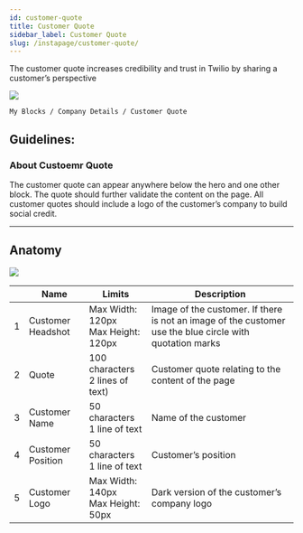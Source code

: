 ```yaml
---
id: customer-quote
title: Customer Quote
sidebar_label: Customer Quote
slug: /instapage/customer-quote/
---
```


The customer quote increases credibility and trust in Twilio by sharing a customer’s perspective

![](./assets/customer-quote.png)

```
My Blocks / Company Details / Customer Quote
```

## Guidelines:

### About Custoemr Quote

The customer quote can appear anywhere below the hero and one other block. The quote should further validate the content on the page. All customer quotes should include a logo of the customer’s company to build social credit.

---

## Anatomy

![](./assets/customer-quote-annotated.png)

|     | Name              | Limits                                    | Description                                                                                              |
| --- | ----------------- | ----------------------------------------- | -------------------------------------------------------------------------------------------------------- |
| 1   | Customer Headshot | Max Width: 120px <br /> Max Height: 120px | Image of the customer. If there is not an image of the customer use the blue circle with quotation marks |
| 2   | Quote             | 100 characters <br /> 2 lines of text)    | Customer quote relating to the content of the page                                                       |
| 3   | Customer Name     | 50 characters <br /> 1 line of text       | Name of the customer                                                                                     |
| 4   | Customer Position | 50 characters <br /> 1 line of text       | Customer’s position                                                                                      |
| 5   | Customer Logo     | Max Width: 140px <br /> Max Height: 50px  | Dark version of the customer’s company logo                                                              |
